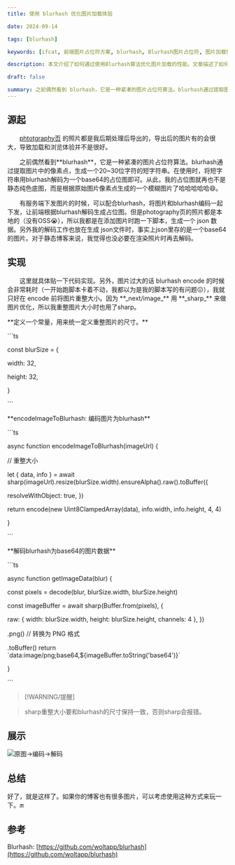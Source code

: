 ```yaml
---
title: 使用 blurhash 优化图片加载体验

date: 2024-09-14

tags: [blurhash]

keywords: [ifcat, 前端图片占位符方案, blurhash, Blurhash图片占位符, 图片加载性能优化]

description: 本文介绍了如何通过使用Blurhash算法优化图片加载的性能。文章描述了如何编码图片为Blurhash字符串，并通过sharp重整图片大小，最终生成高效的占位符图像，提升用户体验。适用于需要加载大量图片的站点。

draft: false

summary: 之前偶然看到 blurhash，它是一种紧凑的图片占位符算法。blurhash通过提取图片中的像素点，生成一个20\~30位字符的短字符串。在使用时，将短字符串用blurhash解码为一个base64的占位图即可。从此，我的占位图就再也不是静态纯色底图，而是根据原始图片像素点生成的一个模糊图片了哈哈哈哈哈😄。
---
```

## 源起

&emsp;&emsp;[phtotgraphy页](https://ifcat.org/photo) 的照片都是我后期处理后导出的，导出后的图片有的会很大，导致加载和浏览体验并不是很好。

&emsp;&emsp;之前偶然看到\*\*blurhash\*\*，它是一种紧凑的图片占位符算法。blurhash通过提取图片中的像素点，生成一个20\~30位字符的短字符串。在使用时，将短字符串用blurhash解码为一个base64的占位图即可。从此，我的占位图就再也不是静态纯色底图，而是根据原始图片像素点生成的一个模糊图片了哈哈哈哈哈😄。

&emsp;&emsp;有服务端下发图片的时候，可以配合blurhash，将图片和blurhash编码一起下发，让前端根据blurhash解码生成占位图。但是photography页的照片都是本地的（没有OSS😭），所以我都是在添加图片时跑一下脚本，生成一个 json 数据。另外我的解码工作也放在生成 json文件时，事实上json里存的是一个base64的图片。对于静态博客来说，我觉得也没必要在渲染照片时再去解码。

<TOCInline toc={props.toc} exclude="Overview" toHeading={3} />

## 实现

&emsp;&emsp;这里就具体贴一下代码实现。另外，图片过大的话 blurhash encode 的时候会非常耗时（一开始跑脚本卡着不动，我都以为是我的脚本写的有问题😖），我就只好在 encode 前将图片重整大小。因为 \*\*\_next/image\_\*\* 用 \*\*\_sharp\_\*\* 来做图片优化，所以我重整图片大小时也用了sharp。

\*\*定义一个常量，用来统一定义重整图片的尺寸。\*\*

\`\`\`ts

const blurSize = {

width: 32,

height: 32,

}

\`\`\`

\*\*encodeImageToBlurhash: 编码图片为blurhash\*\*

\`\`\`ts

async function encodeImageToBlurhash(imageUrl) {

// 重整大小

let { data, info } = await sharp(imageUrl).resize(blurSize.width).ensureAlpha().raw().toBuffer({

resolveWithObject: true,
})

return encode(new Uint8ClampedArray(data), info.width, info.height, 4, 4)

}

\`\`\`

\*\*解码blurhash为base64的图片数据\*\*

\`\`\`ts

async function getImageData(blur) {

const pixels = decode(blur, blurSize.width, blurSize.height)

const imageBuffer = await sharp(Buffer.from(pixels), {

raw: { width: blurSize.width, height: blurSize.height, channels: 4 },
})

.png() // 转换为 PNG 格式

.toBuffer()
return \`data:image/png;base64,\${imageBuffer.toString('base64')}\`

}

\`\`\`

> [!WARNING/提醒]

> sharp重整大小要和blurhash的尺寸保持一致，否则sharp会报错。

## 展示

![原图->编码->解码](![bf5bfb88-0588-4810-83cc-82e22b929486.png](https://raw.githubusercontent.com/h-yw/note-gen-image-sync/master/bf5bfb88-0588-4810-83cc-82e22b929486.png))

## 总结

好了，就是这样了。如果你的博客也有很多图片，可以考虑使用这种方式来玩一下。🔚

## 参考

Blurhash: [https://github.com/woltapp/blurhash](https://github.com/woltapp/blurhash)
